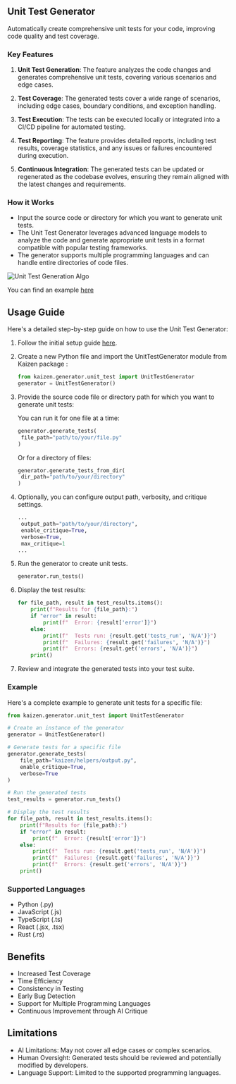 ## Unit Test Generator

Automatically create comprehensive unit tests for your code, improving code quality and test coverage.

### Key Features

1. **Unit Test Generation**: The feature analyzes the code changes and generates comprehensive unit tests, covering various scenarios and edge cases.

2. **Test Coverage**: The generated tests cover a wide range of scenarios, including edge cases, boundary conditions, and exception handling.

3. **Test Execution**: The tests can be executed locally or integrated into a CI/CD pipeline for automated testing.

4. **Test Reporting**: The feature provides detailed reports, including test results, coverage statistics, and any issues or failures encountered during execution.

5. **Continuous Integration**: The generated tests can be updated or regenerated as the codebase evolves, ensuring they remain aligned with the latest changes and requirements.

### How it Works

- Input the source code or directory for which you want to generate unit tests.
- The Unit Test Generator leverages advanced language models to analyze the code and generate appropriate unit tests in a format compatible with popular testing frameworks.
- The generator supports multiple programming languages and can handle entire directories of code files.

![Unit Test Generation Algo](/unit_test_generation_algo.png)

You can find an example [here](https://github.com/Cloud-Code-AI/kaizen/tree/main/examples/unittest/main.py)

## Usage Guide

Here's a detailed step-by-step guide on how to use the Unit Test Generator:

1. Follow the initial setup guide [here](../initial_setup_guide).

2. Create a new Python file and import the UnitTestGenerator module from Kaizen package :

   ```python
   from kaizen.generator.unit_test import UnitTestGenerator
   generator = UnitTestGenerator()
   ```

3. Provide the source code file or directory path for which you want to generate unit tests:  

   You can run it for one file at a time:

   ```python
   generator.generate_tests(
    file_path="path/to/your/file.py"
   )
   ```

   Or for a directory of files:

   ```python
   generator.generate_tests_from_dir(
    dir_path="path/to/your/directory"
   )
   ```

4. Optionally, you can configure output path, verbosity, and critique settings.

   ```python
   ...
    output_path="path/to/your/directory",
    enable_critique=True,
    verbose=True,
    max_critique=1
   ...
   ```

5. Run the generator to create unit tests.
   ```python
   generator.run_tests()
   ```
6. Display the test results:
   ```python
   for file_path, result in test_results.items():
       print(f"Results for {file_path}:")
       if "error" in result:
           print(f"  Error: {result['error']}")
       else:
           print(f"  Tests run: {result.get('tests_run', 'N/A')}")
           print(f"  Failures: {result.get('failures', 'N/A')}")
           print(f"  Errors: {result.get('errors', 'N/A')}")
       print()
   ```
7. Review and integrate the generated tests into your test suite.

### Example

Here's a complete example to generate unit tests for a specific file:

```python
from kaizen.generator.unit_test import UnitTestGenerator

# Create an instance of the generator
generator = UnitTestGenerator()

# Generate tests for a specific file
generator.generate_tests(
    file_path="kaizen/helpers/output.py",
    enable_critique=True,
    verbose=True
)

# Run the generated tests
test_results = generator.run_tests()

# Display the test results
for file_path, result in test_results.items():
    print(f"Results for {file_path}:")
    if "error" in result:
        print(f"  Error: {result['error']}")
    else:
        print(f"  Tests run: {result.get('tests_run', 'N/A')}")
        print(f"  Failures: {result.get('failures', 'N/A')}")
        print(f"  Errors: {result.get('errors', 'N/A')}")
    print()
```

### Supported Languages

- Python (.py)
- JavaScript (.js)
- TypeScript (.ts)
- React (.jsx, .tsx)
- Rust (.rs)

## Benefits

- Increased Test Coverage
- Time Efficiency
- Consistency in Testing
- Early Bug Detection
- Support for Multiple Programming Languages
- Continuous Improvement through AI Critique

## Limitations

- AI Limitations: May not cover all edge cases or complex scenarios.
- Human Oversight: Generated tests should be reviewed and potentially modified by developers.
- Language Support: Limited to the supported programming languages.